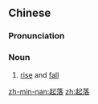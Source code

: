 ==Chinese==
{{zh-forms}}

===Pronunciation===
{{zh-pron
|m=qǐluò
|c=hei2 lok6
|mn=khí-lo̍h
|cat=n
}}

===Noun===
{{zh-noun}}

# [[rise]] and [[fall]]

[[zh-min-nan:起落]]
[[zh:起落]]